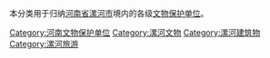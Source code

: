 本分类用于归纳[[河南省|河南省]][[漯河市|漯河市]]境内的各级[[文物保护单位|文物保护单位]]。

[[Category:河南文物保护单位|Category:河南文物保护单位]]
[[Category:漯河文物|Category:漯河文物]]
[[Category:漯河建筑物|Category:漯河建筑物]]
[[Category:漯河旅游|Category:漯河旅游]]
